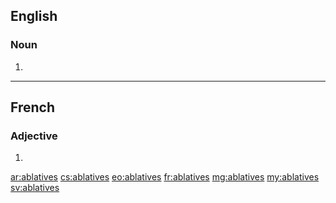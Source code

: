==English==

===Noun===
{{head|en|plural}}

# {{plural of|ablative|lang=en}}

----

==French==

===Adjective===
{{fr-adj-form}} {{g|f-p}}

# {{feminine plural of|ablatif|lang=fr}}

[[ar:ablatives]]
[[cs:ablatives]]
[[eo:ablatives]]
[[fr:ablatives]]
[[mg:ablatives]]
[[my:ablatives]]
[[sv:ablatives]]